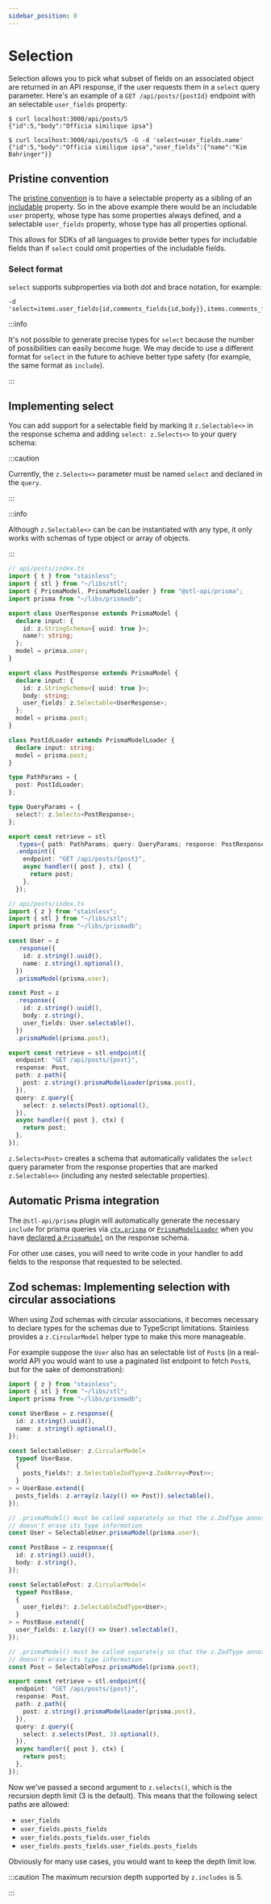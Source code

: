 ```yaml
---
sidebar_position: 8
---
```



# Selection

Selection allows you to pick what subset of fields on an associated object are returned
in an API response, if the user requests them in a `select` query parameter. Here's an example of a
`GET /api/posts/{postId}` endpoint with an selectable `user_fields` property:

```
$ curl localhost:3000/api/posts/5
{"id":5,"body":"Officia similique ipsa"}

$ curl localhost:3000/api/posts/5 -G -d 'select=user_fields.name'
{"id":5,"body":"Officia similique ipsa","user_fields":{"name":"Kim Bahringer"}}
```

## Pristine convention

The [pristine convention](/stl/intro#pristine) is to have a selectable property as a sibling of an
[includable](/stl/inclusion) property. So in the above example
there would be an includable `user` property, whose type has some properties
always defined, and a selectable `user_fields` property, whose type has all properties
optional.

This allows for SDKs of all languages to provide better types for includable fields than
if `select` could omit properties of the includable fields.

### Select format

`select` supports subproperties via both dot and brace notation, for example:

```
-d 'select=items.user_fields{id,comments_fields{id,body}},items.comments_fields.body'
```

:::info

It's not possible to generate precise types for `select` because the number
of possibilities can easily become huge. We may decide to use a different
format for `select` in the future to achieve better type safety (for example,
the same format as `include`).

:::

## Implementing select

You can add support for a selectable field by marking it
`z.Selectable<>` in the response schema and adding
`select: z.Selects<>` to your query schema:

:::caution

Currently, the `z.Selects<>` parameter must be named
`select` and declared in the `query`.

:::

:::info

Although `z.Selectable<>` can be can be instantiated with any type,
it only works with schemas of type object or array of objects.

:::

<Tabs groupId="schema-variants">
<TabItem value="codegen" label="Codegen types">

```ts
// api/posts/index.ts
import { t } from "stainless";
import { stl } from "~/libs/stl";
import { PrismaModel, PrismaModelLoader } from "@stl-api/prisma";
import prisma from "~/libs/prismadb";

export class UserResponse extends PrismaModel {
  declare input: {
    id: z.StringSchema<{ uuid: true }>;
    name?: string;
  };
  model = primsa.user;
}

export class PostResponse extends PrismaModel {
  declare input: {
    id: z.StringSchema<{ uuid: true }>;
    body: string;
    user_fields: z.Selectable<UserResponse>;
  };
  model = prisma.post;
}

class PostIdLoader extends PrismaModelLoader {
  declare input: string;
  model = prisma.post;
}

type PathParams = {
  post: PostIdLoader;
};

type QueryParams = {
  select?: z.Selects<PostResponse>;
};

export const retrieve = stl
  .types<{ path: PathParams; query: QueryParams; response: PostResponse }>()
  .endpoint({
    endpoint: "GET /api/posts/{post}",
    async handler({ post }, ctx) {
      return post;
    },
  });
```

</TabItem>

<TabItem value="runtime" label="Zod schemas">

```ts
// api/posts/index.ts
import { z } from "stainless";
import { stl } from "~/libs/stl";
import prisma from "~/libs/prismadb";

const User = z
  .response({
    id: z.string().uuid(),
    name: z.string().optional(),
  })
  .prismaModel(prisma.user);

const Post = z
  .response({
    id: z.string().uuid(),
    body: z.string(),
    user_fields: User.selectable(),
  })
  .prismaModel(prisma.post);

export const retrieve = stl.endpoint({
  endpoint: "GET /api/posts/{post}",
  response: Post,
  path: z.path({
    post: z.string().prismaModelLoader(prisma.post),
  }),
  query: z.query({
    select: z.selects(Post).optional(),
  }),
  async handler({ post }, ctx) {
    return post;
  },
});
```

</TabItem>
</Tabs>

`z.Selects<Post>` creates a schema that automatically validates
the `select` query parameter from the response properties
that are marked `z.Selectable<>` (including any nested selectable
properties).

## Automatic Prisma integration

The `@stl-api/prisma` plugin will automatically generate the necessary
`include` for prisma queries via [`ctx.prisma`](/stl/prisma/getting-started#perform-crud-operations-on-response-prismamodel) or [`PrismaModelLoader`](/stl/prisma/getting-started#use-prismamodelloader-on-a-parameter) when
you have [declared a `PrismaModel`](/stl/prisma/getting-started#declare-prismamodel-on-a-response-type) on the response schema.

For other use cases, you will need to write code in your handler to
add fields to the response that requested to be selected.

## Zod schemas: Implementing selection with circular associations

When using Zod schemas with circular associations, it becomes necessary to declare
types for the schemas due to TypeScript limitations. Stainless provides
a `z.CircularModel` helper type to make this more manageable.

For example suppose the `User` also has an selectable list of `Post`s
(in a real-world API you would want to use a paginated list endpoint
to fetch `Post`s, but for the sake of demonstration):

```ts
import { z } from "stainless";
import { stl } from "~/libs/stl";
import prisma from "~/libs/prismadb";

const UserBase = z.response({
  id: z.string().uuid(),
  name: z.string().optional(),
});

const SelectableUser: z.CircularModel<
  typeof UserBase,
  {
    posts_fields?: z.SelectableZodType<z.ZodArray<Post>>;
  }
> = UserBase.extend({
  posts_fields: z.array(z.lazy(() => Post)).selectable(),
});

// .prismaModel() must be called separately so that the z.ZodType annotation
// doesn't erase its type information
const User = SelectableUser.prismaModel(prisma.user);

const PostBase = z.response({
  id: z.string().uuid(),
  body: z.string(),
});

const SelectablePost: z.CircularModel<
  typeof PostBase,
  {
    user_fields?: z.SelectableZodType<User>;
  }
> = PostBase.extend({
  user_fields: z.lazy(() => User).selectable(),
});

// .prismaModel() must be called separately so that the z.ZodType annotation
// doesn't erase its type information
const Post = SelectablePosz.prismaModel(prisma.post);

export const retrieve = stl.endpoint({
  endpoint: "GET /api/posts/{post}",
  response: Post,
  path: z.path({
    post: z.string().prismaModelLoader(prisma.post),
  }),
  query: z.query({
    select: z.selects(Post, 3).optional(),
  }),
  async handler({ post }, ctx) {
    return post;
  },
});
```

Now we've passed a second argument to `z.selects()`, which is the recursion depth limit (3 is the default).
This means that the following select paths are allowed:

- `user_fields`
- `user_fields.posts_fields`
- `user_fields.posts_fields.user_fields`
- `user_fields.posts_fields.user_fields.posts_fields`

Obviously for many use cases, you would want to keep the depth limit low.

:::caution
The maximum recursion depth supported by `z.includes` is 5.

:::
